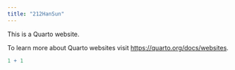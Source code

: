```yaml
---
title: "212HanSun"
---
```


This is a Quarto website.

To learn more about Quarto websites visit <https://quarto.org/docs/websites>.

```r
1 + 1
```
